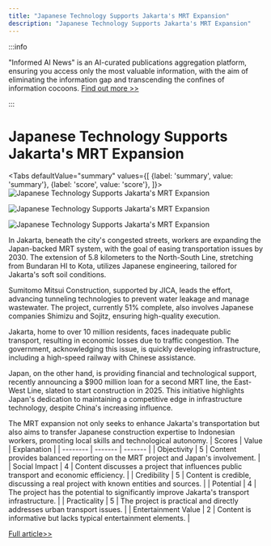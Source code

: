 ```yaml
---
title: "Japanese Technology Supports Jakarta's MRT Expansion"
description: "Japanese Technology Supports Jakarta's MRT Expansion"
---
```



:::info

"Informed AI News" is an AI-curated publications aggregation platform, ensuring you access only the most valuable information, with the aim of eliminating the information gap and transcending the confines of information cocoons.  [Find out more >>](/docs/guides)

:::

# Japanese Technology Supports Jakarta's MRT Expansion


<Tabs
	defaultValue="summary"
	values={[
	{label: 'summary', value: 'summary'},
	{label: 'score', value: 'score'},
]}>
<TabItem value="summary">
<img
  src="https://image.informedainews.com/2024/06/Eco-jqW-1717382541-0.jpg"
  alt="Japanese Technology Supports Jakarta's MRT Expansion"
/>

<img
  src="https://image.informedainews.com/2024/06/Eco-hu7-1717382541-1.jpg"
  alt="Japanese Technology Supports Jakarta's MRT Expansion"
/>

<img
  src="https://image.informedainews.com/2024/06/Eco-Bbf-1717382541-2.jpg"
  alt="Japanese Technology Supports Jakarta's MRT Expansion"
/>



In Jakarta, beneath the city's congested streets, workers are expanding the Japan-backed MRT system, with the goal of easing transportation issues by 2030. The extension of 5.8 kilometers to the North-South Line, stretching from Bundaran HI to Kota, utilizes Japanese engineering, tailored for Jakarta's soft soil conditions.

Sumitomo Mitsui Construction, supported by JICA, leads the effort, advancing tunneling technologies to prevent water leakage and manage wastewater. The project, currently 51% complete, also involves Japanese companies Shimizu and Sojitz, ensuring high-quality execution.

Jakarta, home to over 10 million residents, faces inadequate public transport, resulting in economic losses due to traffic congestion. The government, acknowledging this issue, is quickly developing infrastructure, including a high-speed railway with Chinese assistance.

Japan, on the other hand, is providing financial and technological support, recently announcing a $900 million loan for a second MRT line, the East-West Line, slated to start construction in 2025. This initiative highlights Japan's dedication to maintaining a competitive edge in infrastructure technology, despite China's increasing influence.

The MRT expansion not only seeks to enhance Jakarta's transportation but also aims to transfer Japanese construction expertise to Indonesian workers, promoting local skills and technological autonomy.
</TabItem>
<TabItem value="score">
	| Scores     | Value   | Explanation |
	| -------- | ------- | ------- |
	| Objectivity  | 5    | Content provides balanced reporting on the MRT project and Japan's involvement.    |
	| Social Impact | 4     | Content discusses a project that influences public transport and economic efficiency.    |
	| Credibility    | 5    | Content is credible, discussing a real project with known entities and sources.    |
	| Potential    | 4    | The project has the potential to significantly improve Jakarta's transport infrastructure.    |
	| Practicality    | 5    | The project is practical and directly addresses urban transport issues.    |
	| Entertainment Value    | 2    | Content is informative but lacks typical entertainment elements.    |
</TabItem>
</Tabs>

[Full article>>](https://asia.nikkei.com/Business/Transportation/Jakarta-s-MRT-extension-backed-by-Japanese-technology)
